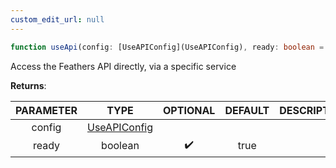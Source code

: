 ```yaml
---
custom_edit_url: null
---
```


```ts
function useApi(config: [UseAPIConfig](UseAPIConfig), ready: boolean = true)
```

<div>

</div>

Access the Feathers API directly, via a specific service

**Returns**: 

|PARAMETER|TYPE|OPTIONAL|DEFAULT|DESCRIPTION|
|:---:|:---:|:---:|:---:|:---:|
|config|[UseAPIConfig](UseAPIConfig)||||
|ready|boolean|✔️|true||

